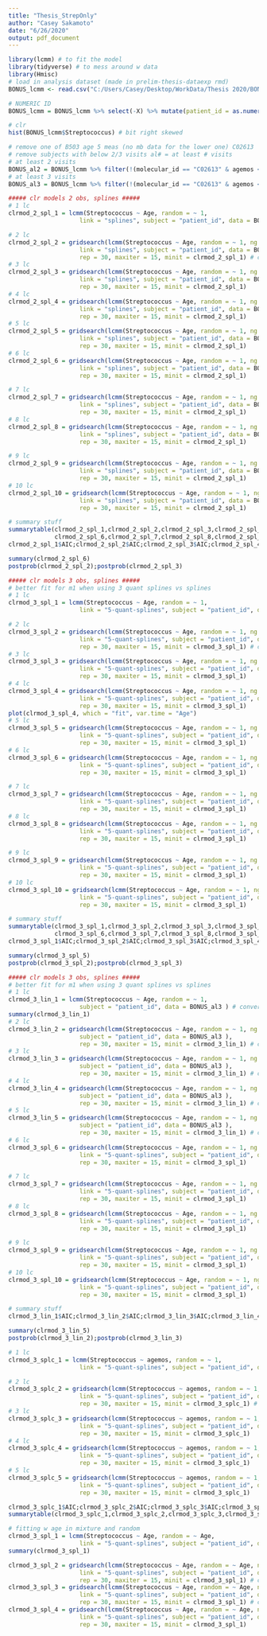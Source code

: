 ---
title: "Thesis_StrepOnly"
author: "Casey Sakamoto"
date: "6/26/2020"
output: pdf_document
---

```{r setup, include=FALSE}
library(lcmm) # to fit the model 
library(tidyverse) # to mess around w data
library(Hmisc)
# load in analysis dataset (made in prelim-thesis-dataexp rmd)
BONUS_lcmm <- read.csv("C:/Users/Casey/Desktop/WorkData/Thesis 2020/BONUS_lcmm.csv")

# NUMERIC ID
BONUS_lcmm = BONUS_lcmm %>% select(-X) %>% mutate(patient_id = as.numeric(str_sub(Patient,start=2)))

# clr
hist(BONUS_lcmm$Streptococcus) # bit right skewed
```

```{r data manip}
# remove one of B503 age 5 meas (no mb data for the lower one) C02613
# remove subjects with below 2/3 visits al# = at least # visits
# at least 2 visits
BONUS_al2 = BONUS_lcmm %>% filter(!(molecular_id == "C02613" & agemos < 4.8)) %>% filter(Num_Samples > 1)
# at least 3 visits
BONUS_al3 = BONUS_lcmm %>% filter(!(molecular_id == "C02613" & agemos < 4.8)) %>% filter(Num_Samples > 2)
```

```{r clr 2 obs spline models}
##### clr models 2 obs, splines #####
# 1 lc
clrmod_2_spl_1 = lcmm(Streptococcus ~ Age, random = ~ 1,
                    link = "splines", subject = "patient_id", data = BONUS_al2 ) # converges

# 2 lc
clrmod_2_spl_2 = gridsearch(lcmm(Streptococcus ~ Age, random = ~ 1, ng = 2, mixture = ~ 1,
                    link = "splines", subject = "patient_id", data = BONUS_al2 ),
                    rep = 30, maxiter = 15, minit = clrmod_2_spl_1) # converges
# 3 lc
clrmod_2_spl_3 = gridsearch(lcmm(Streptococcus ~ Age, random = ~ 1, ng = 3, mixture = ~ 1,
                    link = "splines", subject = "patient_id", data = BONUS_al2 ),
                    rep = 30, maxiter = 15, minit = clrmod_2_spl_1)
# 4 lc
clrmod_2_spl_4 = gridsearch(lcmm(Streptococcus ~ Age, random = ~ 1, ng = 4, mixture = ~ 1,
                    link = "splines", subject = "patient_id", data = BONUS_al2 ),
                    rep = 30, maxiter = 15, minit = clrmod_2_spl_1)
# 5 lc
clrmod_2_spl_5 = gridsearch(lcmm(Streptococcus ~ Age, random = ~ 1, ng = 5, mixture = ~ 1,
                    link = "splines", subject = "patient_id", data = BONUS_al2 ),
                    rep = 30, maxiter = 15, minit = clrmod_2_spl_1)
# 6 lc
clrmod_2_spl_6 = gridsearch(lcmm(Streptococcus ~ Age, random = ~ 1, ng = 6, mixture = ~ 1,
                    link = "splines", subject = "patient_id", data = BONUS_al2 ),
                    rep = 30, maxiter = 15, minit = clrmod_2_spl_1)

# 7 lc
clrmod_2_spl_7 = gridsearch(lcmm(Streptococcus ~ Age, random = ~ 1, ng = 7, mixture = ~ 1,
                    link = "splines", subject = "patient_id", data = BONUS_al2 ),
                    rep = 30, maxiter = 15, minit = clrmod_2_spl_1)
# 8 lc
clrmod_2_spl_8 = gridsearch(lcmm(Streptococcus ~ Age, random = ~ 1, ng = 8, mixture = ~ 1,
                    link = "splines", subject = "patient_id", data = BONUS_al2 ),
                    rep = 30, maxiter = 15, minit = clrmod_2_spl_1)

# 9 lc
clrmod_2_spl_9 = gridsearch(lcmm(Streptococcus ~ Age, random = ~ 1, ng = 9, mixture = ~ 1,
                    link = "splines", subject = "patient_id", data = BONUS_al2 ),
                    rep = 30, maxiter = 15, minit = clrmod_2_spl_1)
# 10 lc
clrmod_2_spl_10 = gridsearch(lcmm(Streptococcus ~ Age, random = ~ 1, ng = 10, mixture = ~ 1,
                    link = "splines", subject = "patient_id", data = BONUS_al2 ),
                    rep = 30, maxiter = 15, minit = clrmod_2_spl_1)

# summary stuff
summarytable(clrmod_2_spl_1,clrmod_2_spl_2,clrmod_2_spl_3,clrmod_2_spl_4,clrmod_2_spl_5,
             clrmod_2_spl_6,clrmod_2_spl_7,clrmod_2_spl_8,clrmod_2_spl_9,clrmod_2_spl_10)
clrmod_2_spl_1$AIC;clrmod_2_spl_2$AIC;clrmod_2_spl_3$AIC;clrmod_2_spl_4$AIC

summary(clrmod_2_spl_6)
postprob(clrmod_2_spl_2);postprob(clrmod_2_spl_3)
```
```{r clr 3 obs spline models}
##### clr models 3 obs, splines #####
# better fit for m1 when using 3 quant splines vs splines
# 1 lc
clrmod_3_spl_1 = lcmm(Streptococcus ~ Age, random = ~ 1,
                    link = "5-quant-splines", subject = "patient_id", data = BONUS_al3) # converges

# 2 lc
clrmod_3_spl_2 = gridsearch(lcmm(Streptococcus ~ Age, random = ~ 1, ng = 2, mixture = ~ 1,
                    link = "5-quant-splines", subject = "patient_id", data = BONUS_al3 ),
                    rep = 30, maxiter = 15, minit = clrmod_3_spl_1) # converges
# 3 lc
clrmod_3_spl_3 = gridsearch(lcmm(Streptococcus ~ Age, random = ~ 1, ng = 3, mixture = ~ 1,
                    link = "5-quant-splines", subject = "patient_id", data = BONUS_al3 ),
                    rep = 30, maxiter = 15, minit = clrmod_3_spl_1)
# 4 lc
clrmod_3_spl_4 = gridsearch(lcmm(Streptococcus ~ Age, random = ~ 1, ng = 4, mixture = ~ 1,
                    link = "5-quant-splines", subject = "patient_id", data = BONUS_al3 ),
                    rep = 30, maxiter = 15, minit = clrmod_3_spl_1)
plot(clrmod_3_spl_4, which = "fit", var.time = "Age")
# 5 lc
clrmod_3_spl_5 = gridsearch(lcmm(Streptococcus ~ Age, random = ~ 1, ng = 5, mixture = ~ 1,
                    link = "5-quant-splines", subject = "patient_id", data = BONUS_al3 ),
                    rep = 30, maxiter = 15, minit = clrmod_3_spl_1)
# 6 lc
clrmod_3_spl_6 = gridsearch(lcmm(Streptococcus ~ Age, random = ~ 1, ng = 6, mixture = ~ 1,
                    link = "5-quant-splines", subject = "patient_id", data = BONUS_al3 ),
                    rep = 30, maxiter = 15, minit = clrmod_3_spl_1)

# 7 lc
clrmod_3_spl_7 = gridsearch(lcmm(Streptococcus ~ Age, random = ~ 1, ng = 7, mixture = ~ 1,
                    link = "5-quant-splines", subject = "patient_id", data = BONUS_al3 ),
                    rep = 30, maxiter = 15, minit = clrmod_3_spl_1)
# 8 lc
clrmod_3_spl_8 = gridsearch(lcmm(Streptococcus ~ Age, random = ~ 1, ng = 8, mixture = ~ 1,
                    link = "5-quant-splines", subject = "patient_id", data = BONUS_al3 ),
                    rep = 30, maxiter = 15, minit = clrmod_3_spl_1)

# 9 lc
clrmod_3_spl_9 = gridsearch(lcmm(Streptococcus ~ Age, random = ~ 1, ng = 9, mixture = ~ 1,
                    link = "5-quant-splines", subject = "patient_id", data = BONUS_al3 ),
                    rep = 30, maxiter = 15, minit = clrmod_3_spl_1)
# 10 lc
clrmod_3_spl_10 = gridsearch(lcmm(Streptococcus ~ Age, random = ~ 1, ng = 10, mixture = ~ 1,
                    link = "5-quant-splines", subject = "patient_id", data = BONUS_al3 ),
                    rep = 30, maxiter = 15, minit = clrmod_3_spl_1)

# summary stuff
summarytable(clrmod_3_spl_1,clrmod_3_spl_2,clrmod_3_spl_3,clrmod_3_spl_4,clrmod_3_spl_5,
             clrmod_3_spl_6,clrmod_3_spl_7,clrmod_3_spl_8,clrmod_3_spl_9,clrmod_3_spl_10)
clrmod_3_spl_1$AIC;clrmod_3_spl_2$AIC;clrmod_3_spl_3$AIC;clrmod_3_spl_4$AIC;clrmod_3_spl_5$AIC

summary(clrmod_3_spl_5)
postprob(clrmod_3_spl_2);postprob(clrmod_3_spl_3)
```

```{r clr 3 obs linear models}
##### clr models 3 obs, splines #####
# better fit for m1 when using 3 quant splines vs splines
# 1 lc
clrmod_3_lin_1 = lcmm(Streptococcus ~ Age, random = ~ 1,
                    subject = "patient_id", data = BONUS_al3 ) # converges
summary(clrmod_3_lin_1)
# 2 lc
clrmod_3_lin_2 = gridsearch(lcmm(Streptococcus ~ Age, random = ~ 1, ng = 2, mixture = ~ 1,
                    subject = "patient_id", data = BONUS_al3 ),
                    rep = 30, maxiter = 15, minit = clrmod_3_lin_1) # converges
# 3 lc
clrmod_3_lin_3 = gridsearch(lcmm(Streptococcus ~ Age, random = ~ 1, ng = 3, mixture = ~ 1,
                    subject = "patient_id", data = BONUS_al3 ),
                    rep = 30, maxiter = 15, minit = clrmod_3_lin_1) # converges
# 4 lc
clrmod_3_lin_4 = gridsearch(lcmm(Streptococcus ~ Age, random = ~ 1, ng = 4, mixture = ~ 1,
                    subject = "patient_id", data = BONUS_al3 ),
                    rep = 30, maxiter = 15, minit = clrmod_3_lin_1) # converges
# 5 lc
clrmod_3_lin_5 = gridsearch(lcmm(Streptococcus ~ Age, random = ~ 1, ng = 5, mixture = ~ 1,
                    subject = "patient_id", data = BONUS_al3 ),
                    rep = 30, maxiter = 15, minit = clrmod_3_lin_1) # converges
# 6 lc
clrmod_3_spl_6 = gridsearch(lcmm(Streptococcus ~ Age, random = ~ 1, ng = 6, mixture = ~ 1,
                    link = "5-quant-splines", subject = "patient_id", data = BONUS_al3 ),
                    rep = 30, maxiter = 15, minit = clrmod_3_spl_1)

# 7 lc
clrmod_3_spl_7 = gridsearch(lcmm(Streptococcus ~ Age, random = ~ 1, ng = 7, mixture = ~ 1,
                    link = "5-quant-splines", subject = "patient_id", data = BONUS_al3 ),
                    rep = 30, maxiter = 15, minit = clrmod_3_spl_1)
# 8 lc
clrmod_3_spl_8 = gridsearch(lcmm(Streptococcus ~ Age, random = ~ 1, ng = 8, mixture = ~ 1,
                    link = "5-quant-splines", subject = "patient_id", data = BONUS_al3 ),
                    rep = 30, maxiter = 15, minit = clrmod_3_spl_1)

# 9 lc
clrmod_3_spl_9 = gridsearch(lcmm(Streptococcus ~ Age, random = ~ 1, ng = 9, mixture = ~ 1,
                    link = "5-quant-splines", subject = "patient_id", data = BONUS_al3 ),
                    rep = 30, maxiter = 15, minit = clrmod_3_spl_1)
# 10 lc
clrmod_3_spl_10 = gridsearch(lcmm(Streptococcus ~ Age, random = ~ 1, ng = 10, mixture = ~ 1,
                    link = "5-quant-splines", subject = "patient_id", data = BONUS_al3 ),
                    rep = 30, maxiter = 15, minit = clrmod_3_spl_1)

# summary stuff
clrmod_3_lin_1$AIC;clrmod_3_lin_2$AIC;clrmod_3_lin_3$AIC;clrmod_3_lin_4$AIC;clrmod_3_lin_5$AIC

summary(clrmod_3_lin_5)
postprob(clrmod_3_lin_2);postprob(clrmod_3_lin_3)
```

```{r clr 3 obs spline time cts}
# 1 lc
clrmod_3_splc_1 = lcmm(Streptococcus ~ agemos, random = ~ 1,
                    link = "5-quant-splines", subject = "patient_id", data = BONUS_al3 ) # converges

# 2 lc
clrmod_3_splc_2 = gridsearch(lcmm(Streptococcus ~ agemos, random = ~ 1, ng = 2, mixture = ~ 1,
                    link = "5-quant-splines", subject = "patient_id", data = BONUS_al3 ),
                    rep = 30, maxiter = 15, minit = clrmod_3_splc_1) # converges
# 3 lc
clrmod_3_splc_3 = gridsearch(lcmm(Streptococcus ~ agemos, random = ~ 1, ng = 3, mixture = ~ 1,
                    link = "5-quant-splines", subject = "patient_id", data = BONUS_al3 ),
                    rep = 30, maxiter = 15, minit = clrmod_3_splc_1)
# 4 lc
clrmod_3_splc_4 = gridsearch(lcmm(Streptococcus ~ agemos, random = ~ 1, ng = 4, mixture = ~ 1,
                    link = "5-quant-splines", subject = "patient_id", data = BONUS_al3 ),
                    rep = 30, maxiter = 15, minit = clrmod_3_splc_1)
# 5 lc
clrmod_3_splc_5 = gridsearch(lcmm(Streptococcus ~ agemos, random = ~ 1, ng = 5, mixture = ~ 1,
                    link = "5-quant-splines", subject = "patient_id", data = BONUS_al3 ),
                    rep = 30, maxiter = 15, minit = clrmod_3_splc_1)

clrmod_3_splc_1$AIC;clrmod_3_splc_2$AIC;clrmod_3_splc_3$AIC;clrmod_3_splc_4$AIC;clrmod_3_splc_5$AIC
summarytable(clrmod_3_splc_1,clrmod_3_splc_2,clrmod_3_splc_3,clrmod_3_splc_4,clrmod_3_splc_5)

```

```{r clr  better traj}
# fitting w age in mixture and random
clrmod_3_spl_1 = lcmm(Streptococcus ~ Age, random = ~ Age,
                    link = "5-quant-splines", subject = "patient_id", data = BONUS_al3) # converges
summary(clrmod_3_spl_1)

clrmod_3_spl_2 = gridsearch(lcmm(Streptococcus ~ Age, random = ~ Age, ng = 2, mixture = ~ Age,
                    link = "5-quant-splines", subject = "patient_id", data = BONUS_al3 ),
                    rep = 30, maxiter = 15, minit = clrmod_3_spl_1) # converges
clrmod_3_spl_3 = gridsearch(lcmm(Streptococcus ~ Age, random = ~ Age, ng = 3, mixture = ~ Age,
                    link = "5-quant-splines", subject = "patient_id", data = BONUS_al3 ),
                    rep = 30, maxiter = 15, minit = clrmod_3_spl_1) # converges
clrmod_3_spl_4 = gridsearch(lcmm(Streptococcus ~ Age, random = ~ Age, ng = 4, mixture = ~ Age,
                    link = "5-quant-splines", subject = "patient_id", data = BONUS_al3 ),
                    rep = 30, maxiter = 15, minit = clrmod_3_spl_1)

```